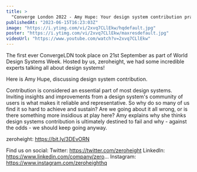 ```yaml
---
title: >
  "Converge London 2022 - Amy Hupe: Your design system contribution practice is doomed to fail"
publishedAt: "2023-06-15T16:23:03Z"
image: "https://i.ytimg.com/vi/2xvq7CLlEkw/hqdefault.jpg"
poster: "https://i.ytimg.com/vi/2xvq7CLlEkw/maxresdefault.jpg"
videoUrl: "https://www.youtube.com/watch?v=2xvq7CLlEkw"
---
```


The first ever ConvergeLDN took place on 21st September as part of World Design Systems Week. Hosted by us, zeroheight, we had some incredible experts talking all about design systems!

Here is Amy Hupe, discussing design system contribution.

Contribution is considered an essential part of most design systems. Inviting insights and improvements from a design system's community of users is what makes it reliable and representative. So why do so many of us find it so hard to achieve and sustain? Are we going about it all wrong, or is there something more insidious at play here? Amy explains why she thinks design systems contribution is ultimately destined to fail and why - against the odds - we should keep going anyway.

zeroheight: https://bit.ly/3DEvORN

Find us on social:
Twitter: https://twitter.com/zeroheight
LinkedIn: https://www.linkedin.com/company/zero...
Instagram: https://www.instagram.com/zeroheighthq
